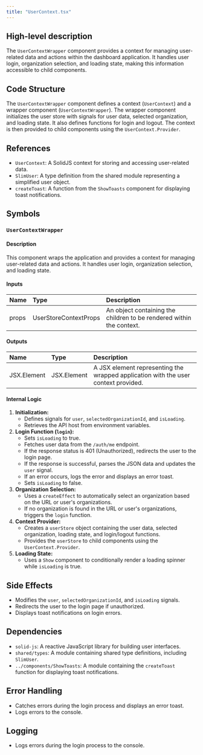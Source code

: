 ```yaml
---
title: "UserContext.tsx"
---
```


## High-level description
The `UserContextWrapper` component provides a context for managing user-related data and actions within the dashboard application. It handles user login, organization selection, and loading state, making this information accessible to child components.

## Code Structure
The `UserContextWrapper` component defines a context (`UserContext`) and a wrapper component (`UserContextWrapper`). The wrapper component initializes the user store with signals for user data, selected organization, and loading state. It also defines functions for login and logout. The context is then provided to child components using the `UserContext.Provider`.

## References
- `UserContext`: A SolidJS context for storing and accessing user-related data.
- `SlimUser`: A type definition from the shared module representing a simplified user object.
- `createToast`: A function from the `ShowToasts` component for displaying toast notifications.

## Symbols

### `UserContextWrapper`
#### Description
This component wraps the application and provides a context for managing user-related data and actions. It handles user login, organization selection, and loading state.

#### Inputs
| Name | Type | Description |
|:-----|:-----|:------------|
| props | UserStoreContextProps | An object containing the children to be rendered within the context. |

#### Outputs
| Name | Type | Description |
|:-----|:-----|:------------|
| JSX.Element | JSX.Element | A JSX element representing the wrapped application with the user context provided. |

#### Internal Logic
1. **Initialization:**
    - Defines signals for `user`, `selectedOrganizationId`, and `isLoading`.
    - Retrieves the API host from environment variables.
2. **Login Function (`login`):**
    - Sets `isLoading` to true.
    - Fetches user data from the `/auth/me` endpoint.
    - If the response status is 401 (Unauthorized), redirects the user to the login page.
    - If the response is successful, parses the JSON data and updates the `user` signal.
    - If an error occurs, logs the error and displays an error toast.
    - Sets `isLoading` to false.
3. **Organization Selection:**
    - Uses a `createEffect` to automatically select an organization based on the URL or user's organizations.
    - If no organization is found in the URL or user's organizations, triggers the `login` function.
4. **Context Provider:**
    - Creates a `userStore` object containing the user data, selected organization, loading state, and login/logout functions.
    - Provides the `userStore` to child components using the `UserContext.Provider`.
5. **Loading State:**
    - Uses a `Show` component to conditionally render a loading spinner while `isLoading` is true.

## Side Effects
- Modifies the `user`, `selectedOrganizationId`, and `isLoading` signals.
- Redirects the user to the login page if unauthorized.
- Displays toast notifications on login errors.

## Dependencies
- `solid-js`: A reactive JavaScript library for building user interfaces.
- `shared/types`: A module containing shared type definitions, including `SlimUser`.
- `../components/ShowToasts`: A module containing the `createToast` function for displaying toast notifications.

## Error Handling
- Catches errors during the login process and displays an error toast.
- Logs errors to the console.

## Logging
- Logs errors during the login process to the console.
